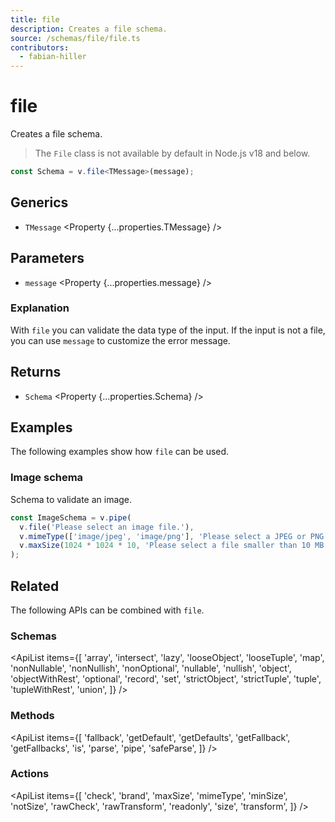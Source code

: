 ```yaml
---
title: file
description: Creates a file schema.
source: /schemas/file/file.ts
contributors:
  - fabian-hiller
---
```



# file

Creates a file schema.

> The `File` class is not available by default in Node.js v18 and below.

```ts
const Schema = v.file<TMessage>(message);
```

## Generics

- `TMessage` <Property {...properties.TMessage} />

## Parameters

- `message` <Property {...properties.message} />

### Explanation

With `file` you can validate the data type of the input. If the input is not a file, you can use `message` to customize the error message.

## Returns

- `Schema` <Property {...properties.Schema} />

## Examples

The following examples show how `file` can be used.

### Image schema

Schema to validate an image.

```ts
const ImageSchema = v.pipe(
  v.file('Please select an image file.'),
  v.mimeType(['image/jpeg', 'image/png'], 'Please select a JPEG or PNG file.'),
  v.maxSize(1024 * 1024 * 10, 'Please select a file smaller than 10 MB.')
);
```

## Related

The following APIs can be combined with `file`.

### Schemas

<ApiList
  items={[
    'array',
    'intersect',
    'lazy',
    'looseObject',
    'looseTuple',
    'map',
    'nonNullable',
    'nonNullish',
    'nonOptional',
    'nullable',
    'nullish',
    'object',
    'objectWithRest',
    'optional',
    'record',
    'set',
    'strictObject',
    'strictTuple',
    'tuple',
    'tupleWithRest',
    'union',
  ]}
/>

### Methods

<ApiList
  items={[
    'fallback',
    'getDefault',
    'getDefaults',
    'getFallback',
    'getFallbacks',
    'is',
    'parse',
    'pipe',
    'safeParse',
  ]}
/>

### Actions

<ApiList
  items={[
    'check',
    'brand',
    'maxSize',
    'mimeType',
    'minSize',
    'notSize',
    'rawCheck',
    'rawTransform',
    'readonly',
    'size',
    'transform',
  ]}
/>
